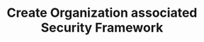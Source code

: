 ---
title: Create Organization associated Security Framework
sidebarTitle: Create Organization Security Framework
openapi: post /api/v1/organizations/{organizationid}/security-frameworks/{frameworkid}
---
